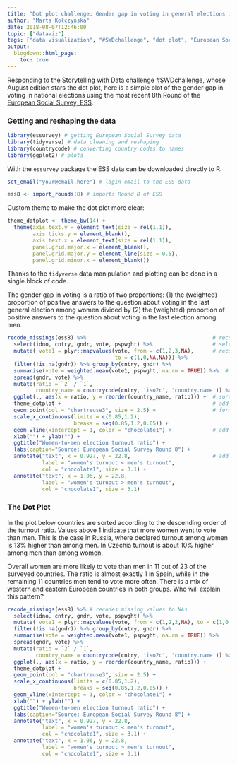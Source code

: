 ```yaml
---
title: "Dot plot challenge: Gender gap in voting in general elections in Europe"
author: "Marta Kołczyńska"
date: 2018-08-07T12:46:00
topic: ["dataviz"]
tags: ["data visualization", "#SWDchallenge", "dot plot", "European Social Survey", "political inequality"]
output: 
  blogdown::html_page:
    toc: true
---
```


Responding to the Storytelling with Data challenge [#SWDchallenge](http://www.storytellingwithdata.com/swdchallenge/), whose August edition stars the dot plot, here is a simple plot of the gender gap in voting in national elections using the most recent 8th Round of the [European Social Survey, ESS](http://www.europeansocialsurvey.org/).

### Getting and reshaping the data

```r
library(essurvey) # getting European Social Survey data
library(tidyverse) # data cleaning and reshaping
library(countrycode) # converting country codes to names
library(ggplot2) # plots
```

With the `essurvey` package the ESS data can be downloaded directly to R.

```r
set_email("your@email.here") # login email to the ESS data
```
```r
ess8 <- import_rounds(8) # imports Round 8 of ESS

```

Custom theme to make the dot plot more clear:

```r
theme_dotplot <- theme_bw(14) +
  theme(axis.text.y = element_text(size = rel(1.1)),
        axis.ticks.y = element_blank(),
        axis.text.x = element_text(size = rel(1.1)),
        panel.grid.major.x = element_blank(),
        panel.grid.major.y = element_line(size = 0.5),
        panel.grid.minor.x = element_blank())
```

Thanks to the `tidyverse` data manipulation and plotting can be done in a single block of code.

The gender gap in voting is a ratio of two proportions: (1) the (weighted) proportion of positive answers to the question about voting in the last general election among women divided by (2) the (weighted) proportion of positive answers to the question about voting in the last election among men.

```r
recode_missings(ess8) %>%                                        # recode missing values to NAs
  select(idno, cntry, gndr, vote, pspwght) %>%                   # select the needed variables
  mutate( vote1 = plyr::mapvalues(vote, from = c(1,2,3,NA),      # recode "not eligible" to NA
                                  to = c(1,0,NA,NA))) %>%
  filter(!is.na(gndr)) %>% group_by(cntry, gndr) %>%
  summarise(vote = weighted.mean(vote1, pspwght, na.rm = TRUE)) %>%  # weighted mean
  spread(gndr, vote) %>%
  mutate(ratio = `2` / `1`,
         country_name = countrycode(cntry, 'iso2c', 'country.name')) %>%
  ggplot(., aes(x = ratio, y = reorder(country_name, ratio))) +  # sort country name by ratio
  theme_dotplot +                                                # add custom theme
  geom_point(col = "chartreuse3", size = 2.5) +                  # format dots
  scale_x_continuous(limits = c(0.85,1.2),
                     breaks = seq(0.85,1.2,0.05)) +
  geom_vline(xintercept = 1, color = "chocolate1") +             # add vertical line at 1
  xlab("") + ylab("") +
  ggtitle("Women-to-men election turnout ratio") + 
  labs(caption="Source: European Social Survey Round 8") + 
  annotate("text", x = 0.927, y = 22.8,                          # add custom text
           label = "women's turnout < men's turnout", 
           col = "chocolate1", size = 3.1) + 
  annotate("text", x = 1.06, y = 22.8, 
           label = "women's turnout > men's turnout", 
           col = "chocolate1", size = 3.1)
```

### The Dot Plot

In the plot below countries are sorted according to the descending order of the turnout ratio.
Values above 1 indicate that more women went to vote than men. This is the case in Russia, where declared turnout among women is 13% higher than among men. In Czechia turnout is about 10% higher among men than among women. 

Overall women are more likely to vote than men in 11 out of 23 of the surveyed countries. The ratio is almost exactly 1 in Spain, while in the remaining 11 countries men tend to vote more often. There is a mix of western and eastern European countries in both groups. Who will explain this pattern?

```r
recode_missings(ess8) %>% # recodes missing values to NAs
  select(idno, cntry, gndr, vote, pspwght) %>%
  mutate( vote1 = plyr::mapvalues(vote, from = c(1,2,3,NA), to = c(1,0,NA,NA))) %>%
  filter(!is.na(gndr)) %>% group_by(cntry, gndr) %>%
  summarise(vote = weighted.mean(vote1, pspwght, na.rm = TRUE)) %>%
  spread(gndr, vote) %>%
  mutate(ratio = `2` / `1`,
         country_name = countrycode(cntry, 'iso2c', 'country.name')) %>%
  ggplot(., aes(x = ratio, y = reorder(country_name, ratio))) + 
  theme_dotplot +                                              
  geom_point(col = "chartreuse3", size = 2.5) + 
  scale_x_continuous(limits = c(0.85,1.2),
                     breaks = seq(0.85,1.2,0.05)) +
  geom_vline(xintercept = 1, color = "chocolate1") +
  xlab("") + ylab("") +
  ggtitle("Women-to-men election turnout ratio") + 
  labs(caption="Source: European Social Survey Round 8") + 
  annotate("text", x = 0.927, y = 22.8,  
           label = "women's turnout < men's turnout", 
           col = "chocolate1", size = 3.1) + 
  annotate("text", x = 1.06, y = 22.8, 
           label = "women's turnout > men's turnout", 
           col = "chocolate1", size = 3.1)
```

[^1]: The original question (B13) read: `Some people don’t vote nowadays for one reason or another. Did you vote in the last [country] national14 election in [month/year]?` with three response categories: `yes`, `no`, and `not eligible`. Those who responded with `not eligible` were excluded from the calculation.

